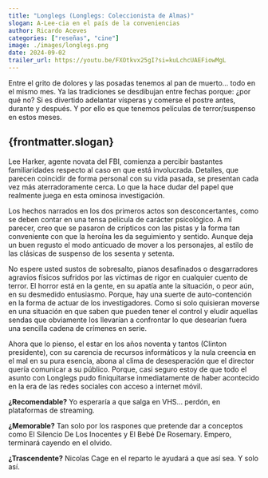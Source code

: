 ```yaml
--- 
title: "Longlegs (Longlegs: Coleccionista de Almas)"
slogan: A-Lee-cia en el país de la conveniencias
author: Ricardo Aceves
categories: ["reseñas", "cine"]
image: ./images/longlegs.png
date: 2024-09-02
trailer_url: https://youtu.be/FXOtkvx25gI?si=kuLchcUAEFiowMgL
---
```


Entre el grito de dolores y las posadas tenemos al pan de muerto… todo en el mismo mes. Ya las tradiciones se desdibujan entre fechas porque: ¿por qué no? Si es divertido adelantar vísperas y comerse el postre antes, durante y después. Y por ello es que tenemos películas de terror/suspenso en estos meses.

## {frontmatter.slogan}

Lee Harker, agente novata del FBI, comienza a percibir bastantes familiaridades respecto al caso en que está involucrada. Detalles, que parecen coincidir de forma personal con su vida pasada, se presentan cada vez más aterradoramente cerca. Lo que la hace dudar del papel que realmente juega en esta ominosa investigación.

Los hechos narrados en los dos primeros actos son desconcertantes, como se deben contar en una tensa película de carácter psicológico. A mí parecer, creo que se pasaron de crípticos con las pistas y la forma tan conveniente con que la heroína les da seguimiento y sentido. Aunque deja un buen regusto el modo anticuado de mover a los personajes, al estilo de las clásicas de suspenso de los sesenta y setenta.

No espere usted sustos de sobresalto, pianos desafinados o desgarradores agravios físicos sufridos por las víctimas de rigor en cualquier cuento de terror. El horror está en la gente, en su apatía ante la situación, o peor aún, en su desmedido entusiasmo. Porque, hay una suerte de auto-contención en la forma de actuar de los investigadores. Como si solo quisieran moverse en una situación en que saben que pueden tener el control y eludir aquellas sendas que obviamente los llevarían a confrontar lo que desearían fuera una sencilla cadena de crímenes en serie.

Ahora que lo pienso, el estar en los años noventa y tantos (Clinton presidente), con su carencia de recursos informáticos y la nula creencia en el mal en su pura esencia, abona al clima de desesperación que el director quería comunicar a su público. Porque, casi seguro estoy de que todo el asunto con Longlegs pudo finiquitarse inmediatamente de haber acontecido en la era de las redes sociales con acceso a internet móvil.

**¿Recomendable?** Yo esperaría a que salga en VHS… perdón, en plataformas de streaming.

**¿Memorable?** Tan solo por los raspones que pretende dar a conceptos como El Silencio De Los Inocentes y El Bebé De Rosemary. Empero, terminará cayendo en el olvido.

**¿Trascendente?** Nicolas Cage en el reparto le ayudará a que así sea. Y solo así.